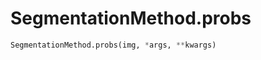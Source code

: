 # SegmentationMethod.probs { #napari_activelearning.SegmentationMethod.probs }

```python
SegmentationMethod.probs(img, *args, **kwargs)
```

